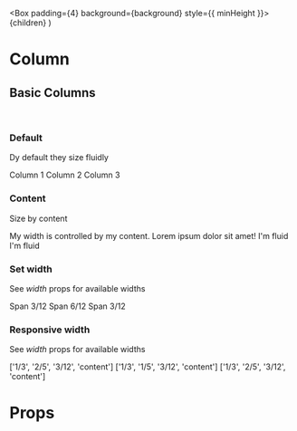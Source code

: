 

  <Box padding={4} background={background} style={{ minHeight }}>
    {children}
  </Box>
)

<Meta title="Layout/Column" component={Columns} />

# Column

## Basic Columns

<br />

### Default

Dy default they size fluidly

<Canvas>
  <Story name="Default">
    <Columns>
      <Column>
        <DemoBox background="blue100">
          <Text>Column 1</Text>
        </DemoBox>
      </Column>
      <Column>
        <DemoBox background="blue200">
          <Text>Column 2</Text>
        </DemoBox>
      </Column>
      <Column background="blue300">
        <DemoBox background="blue300">
          <Text>Column 3</Text>
        </DemoBox>
      </Column>
    </Columns>
  </Story>
</Canvas>

### Content

Size by content

<Canvas>
  <Story name="Content">
    <Columns>
      <Column width="content">
        <DemoBox background="blue100">
          <Text>
            My width is controlled by my content. Lorem ipsum dolor sit amet!
          </Text>
        </DemoBox>
      </Column>
      <Column>
        <DemoBox background="blue200">
          <Text>I'm fluid</Text>
        </DemoBox>
      </Column>
      <Column background="blue300">
        <DemoBox background="blue300">
          <Text>I'm fluid</Text>
        </DemoBox>
      </Column>
    </Columns>
  </Story>
</Canvas>

### Set width

See _width_ props for available widths

<Canvas>
  <Story name="Width">
    <Columns>
      <Column width="3/12">
        <DemoBox background="blue100">
          <Text>Span 3/12</Text>
        </DemoBox>
      </Column>
      <Column width="6/12">
        <DemoBox background="blue200">
          <Text>Span 6/12</Text>
        </DemoBox>
      </Column>
      <Column width="3/12">
        <DemoBox background="blue300">
          <Text>Span 3/12</Text>
        </DemoBox>
      </Column>
    </Columns>
  </Story>
</Canvas>

### Responsive width

See _width_ props for available widths

<Canvas>
  <Story name="Responsive width">
    <Columns>
      <Column width={['1/3', '2/5', '3/12', 'content']}>
        <DemoBox background="blue100">
          <Text>['1/3', '2/5', '3/12', 'content']</Text>
        </DemoBox>
      </Column>
      <Column width={['1/3', '1/5', '3/12', 'content']}>
        <DemoBox background="blue200">
          <Text>['1/3', '1/5', '3/12', 'content']</Text>
        </DemoBox>
      </Column>
      <Column width={['1/3', '2/5', '3/12', 'content']}>
        <DemoBox background="blue300">
          <Text>['1/3', '2/5', '3/12', 'content']</Text>
        </DemoBox>
      </Column>
    </Columns>
  </Story>
</Canvas>

# Props

<ArgsTable of={Column} />
